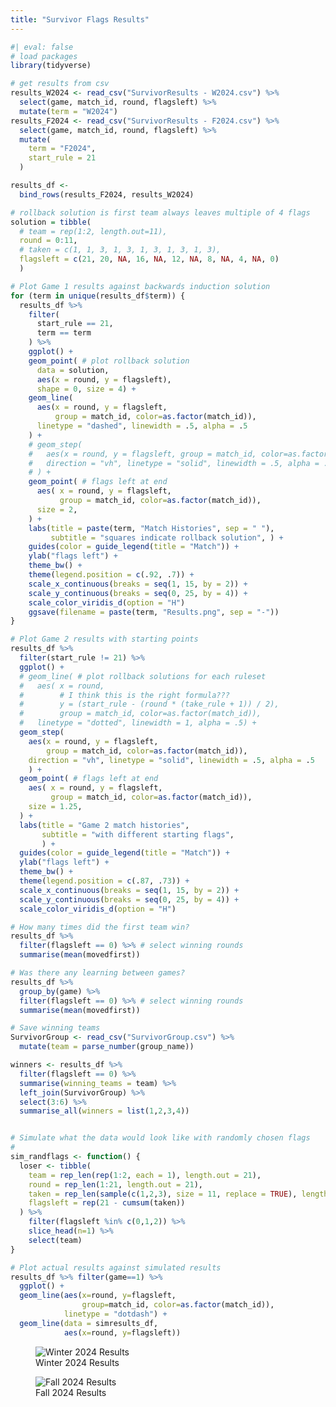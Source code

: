 ```yaml
---
title: "Survivor Flags Results"
---
```


```r
#| eval: false
# load packages
library(tidyverse)

# get results from csv
results_W2024 <- read_csv("SurvivorResults - W2024.csv") %>%
  select(game, match_id, round, flagsleft) %>% 
  mutate(term = "W2024")
results_F2024 <- read_csv("SurvivorResults - F2024.csv") %>% 
  select(game, match_id, round, flagsleft) %>%
  mutate(
    term = "F2024",
    start_rule = 21
  )

results_df <-
  bind_rows(results_F2024, results_W2024)

# rollback solution is first team always leaves multiple of 4 flags
solution = tibble(
  # team = rep(1:2, length.out=11),
  round = 0:11,
  # taken = c(1, 1, 3, 1, 3, 1, 3, 1, 3, 1, 3),
  flagsleft = c(21, 20, NA, 16, NA, 12, NA, 8, NA, 4, NA, 0)
  )

# Plot Game 1 results against backwards induction solution
for (term in unique(results_df$term)) {
  results_df %>% 
    filter(
      start_rule == 21,
      term == term
    ) %>% 
    ggplot() +
    geom_point( # plot rollback solution
      data = solution,
      aes(x = round, y = flagsleft),
      shape = 0, size = 4) +
    geom_line(
      aes(x = round, y = flagsleft, 
          group = match_id, color=as.factor(match_id)),
      linetype = "dashed", linewidth = .5, alpha = .5
    ) +
    # geom_step(
    #   aes(x = round, y = flagsleft, group = match_id, color=as.factor(match_id)),
    #   direction = "vh", linetype = "solid", linewidth = .5, alpha = .5
    # ) +
    geom_point( # flags left at end
      aes( x = round, y = flagsleft,
           group = match_id, color=as.factor(match_id)),
      size = 2, 
    ) +
    labs(title = paste(term, "Match Histories", sep = " "),
         subtitle = "squares indicate rollback solution", ) +
    guides(color = guide_legend(title = "Match")) +
    ylab("flags left") +
    theme_bw() +
    theme(legend.position = c(.92, .7)) +
    scale_x_continuous(breaks = seq(1, 15, by = 2)) +
    scale_y_continuous(breaks = seq(0, 25, by = 4)) +
    scale_color_viridis_d(option = "H") 
    ggsave(filename = paste(term, "Results.png", sep = "-"))
}

# Plot Game 2 results with starting points
results_df %>% 
  filter(start_rule != 21) %>% 
  ggplot() +
  # geom_line( # plot rollback solutions for each ruleset
  #   aes( x = round, 
  #        # I think this is the right formula???
  #        y = (start_rule - (round * (take_rule + 1)) / 2),
  #        group = match_id, color=as.factor(match_id)),
  #   linetype = "dotted", linewidth = 1, alpha = .5) +
  geom_step(
    aes(x = round, y = flagsleft, 
        group = match_id, color=as.factor(match_id)),
    direction = "vh", linetype = "solid", linewidth = .5, alpha = .5
    ) +
  geom_point( # flags left at end
    aes( x = round, y = flagsleft, 
         group = match_id, color=as.factor(match_id)),
    size = 1.25, 
  ) +
  labs(title = "Game 2 match histories", 
       subtitle = "with different starting flags",
       ) +
  guides(color = guide_legend(title = "Match")) +
  ylab("flags left") +
  theme_bw() +
  theme(legend.position = c(.87, .73)) +
  scale_x_continuous(breaks = seq(1, 15, by = 2)) +
  scale_y_continuous(breaks = seq(0, 25, by = 4)) +
  scale_color_viridis_d(option = "H")

# How many times did the first team win?
results_df %>% 
  filter(flagsleft == 0) %>% # select winning rounds
  summarise(mean(movedfirst))

# Was there any learning between games?
results_df %>% 
  group_by(game) %>% 
  filter(flagsleft == 0) %>% # select winning rounds
  summarise(mean(movedfirst))

# Save winning teams
SurvivorGroup <- read_csv("SurvivorGroup.csv") %>% 
  mutate(team = parse_number(group_name))

winners <- results_df %>% 
  filter(flagsleft == 0) %>% 
  summarise(winning_teams = team) %>% 
  left_join(SurvivorGroup) %>% 
  select(3:6) %>% 
  summarise_all(winners = list(1,2,3,4))


# Simulate what the data would look like with randomly chosen flags
# 
sim_randflags <- function() {
  loser <- tibble(
    team = rep_len(rep(1:2, each = 1), length.out = 21),
    round = rep_len(1:21, length.out = 21),
    taken = rep_len(sample(c(1,2,3), size = 11, replace = TRUE), length.out = 21),
    flagsleft = rep(21 - cumsum(taken))
  ) %>% 
    filter(flagsleft %in% c(0,1,2)) %>% 
    slice_head(n=1) %>% 
    select(team)
}

# Plot actual results against simulated results
results_df %>% filter(game==1) %>%
  ggplot() +
  geom_line(aes(x=round, y=flagsleft, 
                group=match_id, color=as.factor(match_id)),
            linetype = "dotdash") +
  geom_line(data = simresults_df, 
            aes(x=round, y=flagsleft))
```

![Winter 2024 Results](W2024-Results.png)

![Fall 2024 Results](F2024-Results.png)

